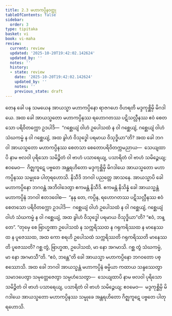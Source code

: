 ```yaml
---
title: 2.3 မဟာကပ္ပိနဝတ္ထု
tableOfContents: false
sidebar:
  order: 3
type: tipitaka
basket: vi
book: vi-maha
review:
  current: review
  updated: '2025-10-20T19:42:02.142624'
  updated_by: ''
  notes: ''
  history:
  - state: review
    date: '2025-10-20T19:42:02.142624'
    updated_by: ''
    notes: ''
    previous_state: draft
---
```



<DynamicBreadcrumb />


<ReviewStatus review={frontmatter.review} showDetails={true} />

<HypothesisAnnotation frontmatter={frontmatter} />

<Division number="137" book="vi-maha" e="ch" v="3" p="143">

<Paragraph number="590" book="vi-maha">
တေန ခေါ ပန သမယေန အာယသ္မာ မဟာကပ္ပိနော ရာဇဂဟေ ဝိဟရတိ မဒ္ဒကုစ္ဆိမှိ မိဂဒါယေ. အထ ခေါ အာယသ္မတော မဟာကပ္ပိနဿ ရဟောဂတဿ ပဋိသလ္လီနဿ ဧဝံ စေတသော ပရိဝိတက္ကော ဥဒပါဒိ—  “ဂစ္ဆေယျံ ဝါဟံ ဥပေါသထံ န ဝါ ဂစ္ဆေယျံ, ဂစ္ဆေယျံ ဝါဟံ သံဃကမ္မံ န ဝါ ဂစ္ဆေယျံ, အထ ခွါဟံ ဝိသုဒ္ဓေါ ပရမာယ ဝိသုဒ္ဓိယာ”တိ? အထ ခေါ ဘဂဝါ အာယသ္မတော မဟာကပ္ပိနဿ စေတသာ စေတောပရိဝိတက္ကမညာယ—  သေယျထာပိ နာမ ဗလဝါ ပုရိသော သမိဉ္ဇိတံ ဝါ ဗာဟံ ပသာရေယျ, ပသာရိတံ ဝါ ဗာဟံ သမိဉ္ဇေယျ; ဧဝမေဝ—  ဂိဇ္ဈကူဋေ ပဗ္ဗတေ အန္တရဟိတော မဒ္ဒကုစ္ဆိမှိ မိဂဒါယေ အာယသ္မတော မဟာကပ္ပိနဿ သမ္မုခေ ပါတုရဟောသိ. နိသီဒိ ဘဂဝါ ပညတ္တေ အာသနေ. အာယသ္မာပိ ခေါ မဟာကပ္ပိနော ဘဂဝန္တံ အဘိဝါဒေတွာ ဧကမန္တံ နိသီဒိ. ဧကမန္တံ နိသိန္နံ ခေါ အာယသ္မန္တံ မဟာကပ္ပိနံ ဘဂဝါ ဧတဒဝေါစ—  “နနု တေ, ကပ္ပိန, ရဟောဂတဿ ပဋိသလ္လီနဿ ဧဝံ စေတသော ပရိဝိတက္ကော ဥဒပါဒိ—  ဂစ္ဆေယျံ ဝါဟံ ဥပေါသထံ န ဝါ ဂစ္ဆေယျံ, ဂစ္ဆေယျံ ဝါဟံ သံဃကမ္မံ န ဝါ ဂစ္ဆေယျံ, အထ ခွါဟံ ဝိသုဒ္ဓေါ ပရမာယ ဝိသုဒ္ဓိယာ”တိ? “ဧဝံ, ဘန္တေ”. “တုမှေ စေ ဗြာဟ္မဏာ ဥပေါသထံ န သက္ကရိဿထ န ဂရုကရိဿထ န မာနေဿထ န ပူဇေဿထ, အထ ကော စရဟိ ဥပေါသထံ သက္ကရိဿတိ ဂရုကရိဿတိ မာနေဿတိ ပူဇေဿတိ? ဂစ္ဆ တွံ, ဗြာဟ္မဏ, ဥပေါသထံ, မာ နော အဂမာသိ. ဂစ္ဆ တွံ သံဃကမ္မံ, မာ နော အဂမာသီ”တိ. “ဧဝံ, ဘန္တေ”တိ ခေါ အာယသ္မာ မဟာကပ္ပိနော ဘဂဝတော ပစ္စဿောသိ. အထ ခေါ ဘဂဝါ အာယသ္မန္တံ မဟာကပ္ပိနံ ဓမ္မိယာ ကထာယ သန္ဒဿေတွာ သမာဒပေတွာ သမုတ္တေဇေတွာ သမ္ပဟံသေတွာ—  သေယျထာပိ နာမ ဗလဝါ ပုရိသော သမိဉ္ဇိတံ ဝါ ဗာဟံ ပသာရေယျ, ပသာရိတံ ဝါ ဗာဟံ သမိဉ္ဇေယျ; ဧဝမေဝ—  မဒ္ဒကုစ္ဆိမှိ မိဂဒါယေ အာယသ္မတော မဟာကပ္ပိနဿ သမ္မုခေ အန္တရဟိတော ဂိဇ္ဈကူဋေ ပဗ္ဗတေ ပါတုရဟောသိ.
</Paragraph>
</Division>
